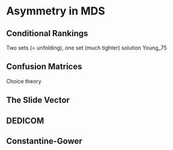 # Asymmetry in MDS {#asymmds}

## Conditional Rankings

Two sets (= unfolding), one set (much tighter) solution
Young_75

## Confusion Matrices

Choice theory

## The Slide Vector

## DEDICOM

## Constantine-Gower